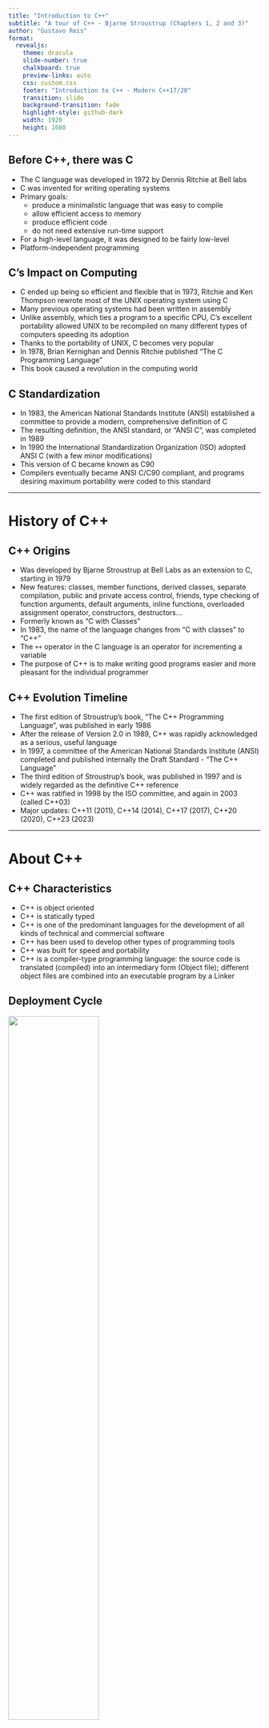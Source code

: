 ```yaml
---
title: "Introduction to C++"
subtitle: "A tour of C++ - Bjarne Stroustrup (Chapters 1, 2 and 3)"
author: "Gustavo Reis"
format:
  revealjs:
    theme: dracula
    slide-number: true
    chalkboard: true
    preview-links: auto
    css: custom.css
    footer: "Introduction to C++ - Modern C++17/20"
    transition: slide
    background-transition: fade
    highlight-style: github-dark
    width: 1920
    height: 1080
---
```


## Before C++, there was C

::: {.incremental}
- The C language was developed in 1972 by Dennis Ritchie at Bell labs
- C was invented for writing operating systems
- Primary goals:
  - produce a minimalistic language that was easy to compile
  - allow efficient access to memory
  - produce efficient code
  - do not need extensive run-time support
- For a high-level language, it was designed to be fairly low-level
- Platform-independent programming
:::

## C's Impact on Computing

::: {.incremental}
- C ended up being so efficient and flexible that in 1973, Ritchie and Ken Thompson rewrote most of the UNIX operating system using C
- Many previous operating systems had been written in assembly
- Unlike assembly, which ties a program to a specific CPU, C's excellent portability allowed UNIX to be recompiled on many different types of computers speeding its adoption
- Thanks to the portability of UNIX, C becomes very popular
- In 1978, Brian Kernighan and Dennis Ritchie published "The C Programming Language"
- This book caused a revolution in the computing world
:::

## C Standardization

::: {.incremental}
- In 1983, the American National Standards Institute (ANSI) established a committee to provide a modern, comprehensive definition of C
- The resulting definition, the ANSI standard, or "ANSI C", was completed in 1989
- In 1990 the International Standardization Organization (ISO) adopted ANSI C (with a few minor modifications)
- This version of C became known as C90
- Compilers eventually became ANSI C/C90 compliant, and programs desiring maximum portability were coded to this standard
:::

---

# History of C++

## C++ Origins

::: {.incremental}
- Was developed by Bjarne Stroustrup at Bell Labs as an extension to C, starting in 1979
- New features: classes, member functions, derived classes, separate compilation, public and private access control, friends, type checking of function arguments, default arguments, inline functions, overloaded assignment operator, constructors, destructors...
- Formerly known as "C with Classes"
- In 1983, the name of the language changes from "C with classes" to "C++"
- The `++` operator in the C language is an operator for incrementing a variable
- The purpose of C++ is to make writing good programs easier and more pleasant for the individual programmer
:::

## C++ Evolution Timeline

::: {.incremental}
- The first edition of Stroustrup's book, "The C++ Programming Language", was published in early 1986
- After the release of Version 2.0 in 1989, C++ was rapidly acknowledged as a serious, useful language
- In 1997, a committee of the American National Standards Institute (ANSI) completed and published internally the Draft Standard - "The C++ Language"
- The third edition of Stroustrup's book, was published in 1997 and is widely regarded as the definitive C++ reference
- C++ was ratified in 1998 by the ISO committee, and again in 2003 (called C++03)
- Major updates: C++11 (2011), C++14 (2014), C++17 (2017), C++20 (2020), C++23 (2023)
:::

---

# About C++

## C++ Characteristics

::: {.incremental}
- C++ is object oriented
- C++ is statically typed
- C++ is one of the predominant languages for the development of all kinds of technical and commercial software
- C++ has been used to develop other types of programming tools
- C++ was built for speed and portability
- C++ is a compiler-type programming language: the source code is translated (compiled) into an intermediary form (Object file); different object files are combined into an executable program by a Linker
:::

## Deployment Cycle

![](images/cpp/CPPcycle.png){width="60%"}

Image from: [http://www.w3processing.com](http://www.w3processing.com/index.php?subMenuLoad=cpp/intro/Cycle.php)

## C++ Compiling Process

::: {.incremental}
- A C++ program typically consists of many source code files (usually simply called source files)
- There are two kinds of source code files:
  - **header files**, which contain constants, declarations and redefined types and have `.hpp` extension (preferred) or `.h`
  - **source files**, which contain the implementation code for any declaration done in the header files, and have `.cpp` extension
- Each source file is processed by the preprocessor, generating a text file
- The text file is processed by the compiler (it is compiled) generating an object code (assembler) file
- All the object files are combined by a linker, yielding an executable file
:::

## C++ Compiling Cycle

![](images/cpp/compilingCycle.png){width="20%"}

## C++ Programs Portability

::: {.incremental}
- An executable program is created for a specific hardware/system combination: it is not portable, say, from a Mac to a Windows PC
- When we talk about portability of C++ programs, we usually mean portability of source code: the source code can be successfully compiled and run on a variety of systems
- The ISO C++ standard defines two kinds of entities:
  - **Core language features**, such as built-in types (e.g., `char` and `int`) and loops (e.g., `for`-statements and `while`-statements)
  - **Standard-library components**, such as containers (e.g., `vector` and `map`) and I/O operations (e.g., `<<` and `getline()`)
:::

---

# Hello World

## The Minimal C++ Program

::: {.incremental}
- The minimal C++ program is:
:::

```cpp
int main() { } // the minimal C++ program
```

::: {.incremental}
- This defines a function called `main`, which takes no arguments and does nothing
- Curly braces, `{ }`, express grouping in C++
- Double slash, `//`, begins a comment that extends to the end of the line
- The `int` value returned by `main`, if any, is the program's return value to "the system"
- If no value is returned, the system will receive a value indicating successful completion
- A nonzero value from `main()` indicates failure
:::

## Hello World Program

::: {.incremental}
- Typically, a program produces some output
- Here is a program that writes `Hello, World!`:
:::

```cpp
#include <iostream>

int main() {
    std::cout << "Hello, World!\n";
    return 0;
}
```

::: {.incremental}
- The line `#include <iostream>` instructs the compiler to include the declarations of the standard stream I/O facilities
- Without these declarations, the expression `std::cout << "Hello, World!\n"` would make no sense
- The operator `<<` ("put to") writes its second argument onto its first
- In this case, the string literal `"Hello, World!\n"` is written onto the standard output stream `std::cout`
:::

## String Literals and Special Characters

::: {.incremental}
- A string literal is a sequence of characters surrounded by double quotes
- In a string literal, the backslash character `\` followed by another character denotes a single "special character"
- In this case, `\n` is the newline character, so that the characters written are Hello, World! followed by a newline
:::

This is equivalent to:

```cpp
#include <iostream>

int main() {
    std::cout << "Hello, World!" << std::endl;
    return 0;
}
```

## Using Namespace std

The `std::` specifies that the name `cout` is to be found in the standard-library namespace.

This is similar to:

```cpp
#include <iostream>
using namespace std;

int main() {
    cout << "Hello, World!" << endl;
    return 0;
}
```

## Functions Example

Essentially, all executable code is placed in functions and called directly or indirectly from `main()`:

```cpp
#include <iostream>
#include <cmath>

double square(double x) {
    return x * x;
}

void print_square(double x) {
    std::cout << "The square of " << x << " is " << square(x) << "\n";
}

int main() {
    print_square(1.234);  // prints: The square of 1.234 is 1.52276
    return 0;
}
```

A "return type" `void` indicates that a function does not return a value.

---

# Types, Variables and Arithmetic

## Basic Concepts

::: {.incremental}
- Every name and every expression has a type that determines the operations that may be performed on it
- For example, the declaration `int inch;` specifies that `inch` is of type `int`; that is, `inch` is an integer variable
- A declaration is a statement that introduces a name into the program
- It specifies a type for the named entity:
  - A **type** defines a set of possible values and a set of operations (for an object)
  - An **object** is some memory that holds a value of some type
  - A **value** is a set of bits interpreted according to a type
  - A **variable** is a named object
:::

## Fundamental Types

C++ offers a variety of fundamental types:

```cpp
bool        // Boolean, possible values are true or false
char        // character, for example, 'a', 'z' and '9'
int         // integer, for example, -273, 42 and 1066
double      // double-precision floating-point number
float       // single-precision floating-point number
unsigned    // non-negative integer, for example, 0, 1, and 999
```

Each fundamental type corresponds directly to hardware facilities and has a fixed size that determines the range of values that can be stored in it.

## Type Sizes Visualization

```
bool:    [     ]
char:    [     ]
int:     [     ][     ][     ][     ]
double:  [     ][     ][     ][     ][     ][     ][     ][     ]
```

::: {.incremental}
- A `char` variable is of the natural size to hold a character on a given machine (typically an 8-bit byte)
- Sizes of other types are quoted in multiples of the size of a `char`
- The size of a type is implementation-defined and can be obtained by the `sizeof` operator
- For example, `sizeof(char)` equals `1` and `sizeof(int)` is often `4`
:::

## Type Sizes Table

| Name | Description | Size | Range |
|------|-------------|------|-------|
| `bool` | Boolean value | 1 byte | true or false |
| `char` | Character or small integer | 1 byte | signed: -128 to 127<br>unsigned: 0 to 255 |
| `short int` | Short integer | 2 bytes | signed: -32768 to 32767<br>unsigned: 0 to 65535 |
| `int` | Integer | 4 bytes | signed: -2147483648 to 2147483647<br>unsigned: 0 to 4294967295 |
| `long int` | Long integer | 4 bytes | signed: -2147483648 to 2147483647<br>unsigned: 0 to 4294967295 |
| `float` | Floating point number | 4 bytes | 3.4e +/- 38 (7 digits) |
| `double` | Double precision floating point number | 8 bytes | 1.7e +/- 308 (15 digits) |

## Modern C++ Size Checking

```cpp
#include <iostream>
#include <limits>

int main() {
    std::cout << "Type sizes on this system:\n";
    std::cout << "bool:      " << sizeof(bool) << " bytes\n";
    std::cout << "char:      " << sizeof(char) << " bytes\n";
    std::cout << "short:     " << sizeof(short) << " bytes\n";
    std::cout << "int:       " << sizeof(int) << " bytes\n";
    std::cout << "long:      " << sizeof(long) << " bytes\n";
    std::cout << "long long: " << sizeof(long long) << " bytes\n";
    std::cout << "float:     " << sizeof(float) << " bytes\n";
    std::cout << "double:    " << sizeof(double) << " bytes\n";
    
    // Modern C++ way to check ranges
    std::cout << "\nInt range: " << std::numeric_limits<int>::min() 
              << " to " << std::numeric_limits<int>::max() << "\n";
    
    return 0;
}
```

## Arithmetic Operators

The arithmetic operators can be used for appropriate combinations of these types:

```cpp
x + y     // plus
+x        // unary plus
x - y     // minus
-x        // unary minus
x * y     // multiply
x / y     // divide
x % y     // remainder (modulus) for integers
```

## Comparison Operators

```cpp
x == y    // equal
x != y    // not equal
x < y     // less than
x > y     // greater than
x <= y    // less than or equal
x >= y    // greater than or equal
```

## Logical Operators

```cpp
x & y     // bitwise and
x | y     // bitwise or
x ^ y     // bitwise exclusive or
~x        // bitwise complement
x && y    // logical and
x || y    // logical or
```

## Type Conversions

In assignments and arithmetic operations, C++ performs meaningful conversions between the basic types:

```cpp
void some_function() {
    double d = 2.2;   // initialize floating point number
    int i = 7;        // initialize integer
    d = d + i;        // assign sum to d
    i = d * i;        // assign product to i (truncating the double d*i to an int)
}
```

## Modern C++ Initialization

C++ offers various initialization syntaxes, with uniform initialization being preferred:

```cpp
// Traditional initialization
double d1 = 2.3;

// Uniform initialization (preferred in modern C++)
double d2{2.3};
int i1{42};
std::string s1{"Hello"};

// Complex types
std::vector<int> numbers{1, 2, 3, 4, 5};
std::pair<int, std::string> data{42, "answer"};

// The = is optional with {}
std::complex<double> z3 = {1, 2}; 
std::complex<double> z4{1, 2};    // equivalent
```

## Safe Initialization

The uniform initialization syntax prevents narrowing conversions:

```cpp
int i1 = 7.2;   // i1 becomes 7 (data loss, but allowed)
int i2{7.2};    // error: narrowing conversion not allowed
int i3 = {7.2}; // error: narrowing conversion not allowed

// This helps catch potential bugs at compile time
double pi = 3.14159;
int radius{pi};  // Compilation error - prevents accidental data loss
```

## Auto Type Deduction

When defining a variable, you don't need to state its type explicitly when it can be deduced:

```cpp
auto b = true;           // bool
auto ch = 'x';           // char
auto i = 123;            // int
auto d = 1.2;            // double
auto s = "hello"s;       // std::string (C++14 string literal)
auto vec = std::vector<int>{1, 2, 3, 4, 5};  // std::vector<int>

// With functions
auto result = std::sqrt(25.0);  // double
```

## When to Use Auto

::: {.incremental}
- Use `auto` where you don't have a specific reason to mention the type explicitly
- Avoid `auto` when:
  - The definition is in a large scope where you want the type clearly visible
  - You want to be explicit about a variable's range or precision (e.g., `double` rather than `float`)
- Using `auto` avoids redundancy and long type names
- Especially important in generic programming and with complex template types
:::

```cpp
// Compare these:
std::vector<std::string>::const_iterator it = vec.cbegin();
auto it = vec.cbegin();  // Much cleaner!
```

## Assignment Operators

C++ offers specific operators for modifying variables:

```cpp
x += y;   // x = x + y
++x;      // increment: x = x + 1
x -= y;   // x = x - y
--x;      // decrement: x = x - 1
x *= y;   // scaling: x = x * y
x /= y;   // scaling: x = x / y
x %= y;   // x = x % y

// Pre vs post increment (modern C++ prefers pre-increment)
++i;      // pre-increment (preferred)
i++;      // post-increment
```

---

# Scope and Lifetime

## Scope Overview

::: {.incremental}
- The scope of a name is the area of the code where that name can be used
- The scope of any name is basically the block in which it is defined
- A declaration introduces its name into a scope:
  - Local scope
  - Class scope  
  - Namespace scope
:::

## Local Scope

::: {.incremental}
- A name declared in a function or lambda is called a **local name**
- Its scope extends from its point of declaration to the end of the block in which its declaration occurs
- A block is delimited by a `{}` pair
- Function argument names are considered local names
:::

```cpp
void example_function(int parameter) {  // parameter is local
    int local_var = 42;                 // local_var is local
    
    if (local_var > 0) {
        int block_var = 10;             // block_var scope limited to if-block
        std::cout << block_var << "\n"; 
    }
    // block_var is not accessible here
}
```

## Class Scope

::: {.incremental}
- A name is called a **member name** (or **class member name**) if it is defined in a class
- Its scope extends from the opening `{` of its enclosing declaration to the end of that declaration
:::

```cpp
class Example {
public:
    void member_function() {
        member_variable = 42;  // Can access member_variable
    }
    
private:
    int member_variable;       // Class scope
    static const int class_constant = 100;  // Class scope
};
```

## Namespace Scope

::: {.incremental}
- A name is called a **namespace member name** if it is defined in a namespace
- Its scope extends from the point of declaration to the end of its namespace
- A name not declared inside any other construct is called a **global name** and is said to be in the **global namespace**
:::

```cpp
std::vector<int> global_vec;  // global (in global namespace)

namespace MyNamespace {
    int namespace_var = 42;   // namespace scope
}

struct Record {
    std::string name;         // member scope
};

void function(int arg) {      // function is global, arg is local
    std::string motto{"Who dares wins"};  // motto is local
    auto p = std::make_unique<Record>();  // p is local, object on heap
}
```

## Object Lifetime

::: {.incremental}
- An object must be constructed (initialized) before it is used and will be destroyed at the end of its scope
- For a namespace object, the point of destruction is the end of the program
- For a member, the point of destruction is determined by the point of destruction of the object of which it is a member
- Modern C++ prefers smart pointers over raw `new`/`delete`
:::

```cpp
void example() {
    int stack_var = 42;                              // destroyed at end of scope
    auto ptr = std::make_unique<int>(42);            // automatically cleaned up
    std::vector<int> vec{1, 2, 3};                  // automatically cleaned up
}  // All objects destroyed here automatically
```

## Static Local Variables

The `static` local variables persist between function calls:

```cpp
#include <iostream>

void test_function() {
    static int run_count = 0;  // initialized only once
    std::cout << "Ran this function " << ++run_count << " times\n";
}  // run_count persists but is not accessible outside

int main() {
    test_function();  // Output: Ran this function 1 times
    test_function();  // Output: Ran this function 2 times
    test_function();  // Output: Ran this function 3 times
    return 0;
}
```

---

# Constants

## Const vs Constexpr

C++ supports two notions of immutability:

::: {.columns}
::: {.column width="50%"}
### const
::: {.incremental}
- Means "I promise not to change this value"
- Used primarily to specify interfaces
- Allows passing data to functions without fear of modification
- The compiler enforces the promise made by `const`
:::
:::

::: {.column width="50%"}
### constexpr
::: {.incremental}
- Means "to be evaluated at compile time"
- Used to specify constants
- Allows placement of data in readonly memory
- Better performance through compile-time computation
:::
:::
:::

## Const and Constexpr Examples

```cpp
const int dmv = 17;                       // dmv is a named constant
int var = 17;                             // var is not a constant

constexpr double max1 = 1.4 * square(dmv); // OK if square(17) is constant expression
constexpr double max2 = 1.4 * square(var); // error: var is not constant expression
const double max3 = 1.4 * square(var);     // OK, may be evaluated at run time

double sum(const std::vector<double>&);    // sum will not modify its argument

std::vector<double> v{1.2, 3.4, 4.5};     // v is not a constant
const double s1 = sum(v);                  // OK: evaluated at run time
constexpr double s2 = sum(v);              // error: sum(v) not constant expression
```

## Constexpr Functions

For a function to be usable in a **constant expression**, it must be defined `constexpr`:

```cpp
constexpr double square(double x) { 
    return x * x; 
}

constexpr double cube(double x) {
    return x * x * x;
}

// Modern C++ allows more complex constexpr functions
constexpr int factorial(int n) {
    return (n <= 1) ? 1 : n * factorial(n - 1);
}

// Usage
constexpr double area = square(5.0);          // computed at compile time
constexpr int fact5 = factorial(5);           // computed at compile time

int runtime_value = 10;
double runtime_area = square(runtime_value);  // computed at runtime
```

## Modern C++ Constants

```cpp
#include <iostream>
#include <string_view>

// Modern way to define constants
inline constexpr int MAX_SIZE = 100;
inline constexpr double PI = 3.14159265359;
inline constexpr std::string_view APP_NAME = "MyApplication";

// Constexpr with user-defined types (C++11+)
struct Point {
    constexpr Point(double x, double y) : x_(x), y_(y) {}
    constexpr double distance_from_origin() const {
        return std::sqrt(x_ * x_ + y_ * y_);
    }
private:
    double x_, y_;
};

constexpr Point origin{0.0, 0.0};
constexpr Point p{3.0, 4.0};
constexpr double dist = p.distance_from_origin();  // Computed at compile time
```

---

# Arrays, Pointers and References

## Arrays

An array of elements can be declared like this:

```cpp
char v[6];  // array of 6 characters
```

::: {.incremental}
- In declarations, `[]` means "array of"
- All arrays have 0 as their lower bound, so `v` has six elements: `v[0]` to `v[5]`
- The size of an array must be a **constant expression**
:::

```cpp
int v[5]{1, 2, 3, 4, 5};

// Traditional for loop
for (int i = 0; i < 5; ++i) {
    std::cout << v[i] << "\n";
}
```

## Range-Based For Loop

C++ offers a simpler for-statement, called range-for-statement:

```cpp
int v[5]{1, 2, 3, 4, 5};

// Range-based for loop (C++11)
for (auto x : v) {
    std::cout << x << "\n";
}

// With references to modify elements
for (auto& x : v) {
    x *= 2;  // double each element
}

// With const references (no copying)
for (const auto& x : v) {
    std::cout << x << " ";
}
```

## Modern C++ Arrays

```cpp
#include <array>
#include <vector>
#include <iostream>

int main() {
    // C-style array (avoid in modern C++)
    int c_array[5]{1, 2, 3, 4, 5};
    
    // std::array (preferred for fixed-size arrays)
    std::array<int, 5> modern_array{1, 2, 3, 4, 5};
    
    // std::vector (preferred for dynamic arrays)
    std::vector<int> dynamic_array{1, 2, 3, 4, 5};
    
    // Range-based loops work with all
    for (const auto& element : modern_array) {
        std::cout << element << " ";
    }
    
    // Modern arrays have size() method
    std::cout << "Array size: " << modern_array.size() << "\n";
    
    return 0;
}
```

---

# Pointers

## Pointer Fundamentals

::: {.incremental}
- "**A pointer is a variable that contains the address of a variable**" [Kernighan and Ritchie, 1988]
- The pointer is a mechanism for direct memory manipulation
- A pointer variable holds the address of an object
- When we say that a pointer is "**pointing to a certain object**", this means that the pointer variable is storing the memory address where the pointed object is
:::

## Pointer Declaration and Usage

A pointer can be declared like this:

```cpp
int* p;  // p is a pointer to int
```

A pointer variable holds the address of an object of the appropriate type:

```cpp
int v[5]{1, 2, 3, 4, 5};
int* p = &v[4];  // p points to v's fifth element
int x = *p;      // *p is the object that p points to (value 5)
```

![](images/cpp/pointer.png){width="30%"}

## Pointer Example with Memory Addresses

```cpp
#include <iostream>

int main() {
    int a = 27;  // a = 27

    int* p = &a;  // p stores the address of a

    std::cout << "Pointer p stores address: " << p << "\n";
    std::cout << "Variable a is at address: " << &a << "\n";
    std::cout << "Content pointed by p: " << *p << "\n";
    std::cout << "Pointer p is stored at: " << &p << "\n";
    
    return 0;
}
```

![](images/cpp/memoryAddresses.png)

## Function Parameters: Pass by Value vs Pointer

::: {.panel-tabset}
### Pass by Value (doesn't work)
```cpp
void swap(int a, int b) {
    int aux = a;
    a = b;
    b = aux;
}

int main() {
    int a = 3, b = 2;
    std::cout << "Before swap: a = " << a << " b = " << b << "\n";
    swap(a, b);
    std::cout << "After swap: a = " << a << " b = " << b << "\n";
    return 0;
}
// Output: Before swap: a = 3 b = 2
//         After swap: a = 3 b = 2
```

### Pass by Pointer (works)
```cpp
void swap(int* a, int* b) {
    int aux = *a;
    *a = *b;
    *b = aux;
}

int main() {
    int a = 3, b = 2;
    std::cout << "Before swap: a = " << a << " b = " << b << "\n";
    swap(&a, &b);
    std::cout << "After swap: a = " << a << " b = " << b << "\n";
    return 0;
}
// Output: Before swap: a = 3 b = 2
//         After swap: a = 2 b = 3
```
:::

## Null Pointer: nullptr

::: {.incremental}
- We try to ensure that a pointer always points to an object, so that dereferencing it is valid
- When we don't have an object to point to or need to represent "no object available", we give the pointer the value `nullptr`
- There is only one `nullptr` shared by all pointer types
:::

```cpp
double* pd = nullptr;
int* pi = nullptr;
std::string* ps = nullptr;

int x = nullptr;  // error: nullptr is a pointer, not an integer

// Always check before dereferencing
if (pd != nullptr) {
    *pd = 3.14;  // Safe to dereference
}
```

## Safe Pointer Usage

```cpp
#include <iostream>
#include <cstring>

int count_char(const char* p, char target) {
    // Always check for nullptr
    if (p == nullptr) {
        return 0;
    }
    
    int count = 0;
    for (; *p != '\0'; ++p) {  // C-style string iteration
        if (*p == target) {
            ++count;
        }
    }
    return count;
}

int main() {
    const char* text = "Hello, World!";
    std::cout << "Number of 'l' characters: " << count_char(text, 'l') << "\n";
    
    // Safe with nullptr
    std::cout << "Number in nullptr: " << count_char(nullptr, 'l') << "\n";
    
    return 0;
}
```

---

# References

## Reference Fundamentals

::: {.incremental}
- In a declaration, the unary suffix `&` means "reference to"
- A reference is similar to a pointer, except you don't need to use a prefix `*` to access the value
- A reference cannot be made to refer to a different object after its initialization
- References must be initialized when declared
:::

```cpp
int x = 42;
int& ref = x;    // ref is a reference to x
// int& bad_ref; // Error: references must be initialized

ref = 100;       // Changes x to 100
std::cout << x;  // Prints: 100
```

## References with Functions

References are particularly useful for function parameters:

```cpp
#include <vector>
#include <iostream>

// Pass by reference - can modify the original
void sort_vector(std::vector<double>& v) {
    std::sort(v.begin(), v.end());
}

// Pass by const reference - cannot modify, avoids copying
double sum(const std::vector<double>& v) {
    double total = 0.0;
    for (const auto& element : v) {
        total += element;
    }
    return total;
}

int main() {
    std::vector<double> numbers{3.14, 2.71, 1.41, 1.73};
    
    std::cout << "Sum: " << sum(numbers) << "\n";  // No copy made
    sort_vector(numbers);  // Original vector is sorted
    
    return 0;
}
```

## Range-Based For with References

If we didn't want to copy values, but rather just have the loop variable refer to elements:

```cpp
std::array<int, 5> v{0, 1, 2, 3, 4};

// Copy each element (not efficient for large objects)
for (auto x : v) {
    std::cout << x << " ";
}

// Reference each element (no copying)
for (auto& x : v) {
    ++x;  // Modify the original elements
}

// Const reference (read-only, no copying)
for (const auto& x : v) {
    std::cout << x << " ";
}
```

Output after modification:
```
1 2 3 4 5
```

## Swap Function Comparison

::: {.panel-tabset}
### Pass by Value (doesn't work)
```cpp
void swap(int a, int b) {
    int aux = a;
    a = b;
    b = aux;
}

int main() {
    int a = 3, b = 2;
    std::cout << "Before: a = " << a << " b = " << b << "\n";
    swap(a, b);
    std::cout << "After: a = " << a << " b = " << b << "\n";
}
// Output: Before: a = 3 b = 2
//         After: a = 3 b = 2
```

### Pass by Pointer (works but verbose)
```cpp
void swap(int* a, int* b) {
    int aux = *a;
    *a = *b;
    *b = aux;
}

int main() {
    int a = 3, b = 2;
    std::cout << "Before: a = " << a << " b = " << b << "\n";
    swap(&a, &b);
    std::cout << "After: a = " << a << " b = " << b << "\n";
}
// Output: Before: a = 3 b = 2
//         After: a = 2 b = 3
```

### Pass by Reference (clean and works)
```cpp
void swap(int& a, int& b) {
    int aux = a;
    a = b;
    b = aux;
}

int main() {
    int a = 3, b = 2;
    std::cout << "Before: a = " << a << " b = " << b << "\n";
    swap(a, b);  // Clean syntax, no & needed
    std::cout << "After: a = " << a << " b = " << b << "\n";
}
// Output: Before: a = 3 b = 2
//         After: a = 2 b = 3
```
:::

---

# User-Defined Types

## Introduction to User-Defined Types

::: {.incremental}
- The types that can be built from fundamental types, `const` modifier, and declarator operators are **built-in types**
- C++'s set of built-in types and operations is rich, but deliberately low-level
- They don't provide high-level facilities for advanced applications
- C++ augments built-in types with sophisticated abstraction mechanisms
- Types built using these mechanisms are called **user-defined types**
- They are referred to as **classes** and **enumerations**
:::

---

# Structures

## Basic Structure Definition

The first step to build a new type is often to organize elements into a data structure:

```cpp
struct Player {
    std::string name;
    int hp;
    double experience;
};
```

This defines what makes a Player object - it has a `std::string` for the name, an `int` for hit points, and a `double` for experience.

## Using Structures

```cpp
#include <iostream>
#include <string>

struct Player {
    std::string name;
    int hp;
    double experience = 0.0;  // Default member initialization (C++11)
};

int main() {
    // Different ways to create and initialize
    Player me;                              // Default construction
    me.name = "Peter";
    me.hp = 100;

    Player hero{"Alice", 150, 25.5};       // Aggregate initialization
    Player mage{.name = "Gandalf", .hp = 80, .experience = 100.0};  // Designated initializers (C++20)
    
    std::cout << "Player: " << hero.name << ", HP: " << hero.hp << "\n";
    
    return 0;
}
```

## Structure Member Access

We use `.` (dot) to access struct members through a name and `->` through a pointer:

```cpp
void process_player(Player p, Player& rp, Player* pp) {
    // Access through value (copy)
    int hp1 = p.hp;
    
    // Access through reference 
    int hp2 = rp.hp;
    rp.hp = 200;  // Modifies original
    
    // Access through pointer
    int hp3 = pp->hp;
    pp->name = "New Name";  // Modifies original
    
    // Equivalent to: (*pp).hp = 150;
}
```

## Modern Structure with Methods

```cpp
#include <iostream>
#include <string>

struct Player {
    std::string name;
    int hp = 100;
    int max_hp = 100;
    
    // Member functions
    void heal(int amount) {
        hp = std::min(hp + amount, max_hp);
    }
    
    bool is_alive() const {
        return hp > 0;
    }
    
    void take_damage(int damage) {
        hp = std::max(0, hp - damage);
    }
    
    double health_percentage() const {
        return static_cast<double>(hp) / max_hp * 100.0;
    }
};

int main() {
    Player hero{"Aragorn", 120, 120};
    
    std::cout << "Health: " << hero.health_percentage() << "%\n";
    hero.take_damage(30);
    std::cout << "After damage: " << hero.health_percentage() << "%\n";
    hero.heal(10);
    std::cout << "After healing: " << hero.health_percentage() << "%\n";
    
    return 0;
}
```

---

# Classes

## Class Definition

A **class** is a set of **members**:

::: {.incremental}
- data members
- function members  
- type members
- Interface is defined by `public` members
- `private` members are accessible only through that interface
:::

## Vector Class Example

```cpp
#include <memory>
#include <stdexcept>

class Vector {
public:
    explicit Vector(int s) : elem{std::make_unique<double[]>(s)}, sz{s} {}
    
    double& operator[](int i) {
        if (i < 0 || i >= sz) {
            throw std::out_of_range("Vector index out of range");
        }
        return elem[i];
    }
    
    const double& operator[](int i) const {
        if (i < 0 || i >= sz) {
            throw std::out_of_range("Vector index out of range");
        }
        return elem[i];
    }
    
    int size() const { return sz; }

private:
    std::unique_ptr<double[]> elem;  // Smart pointer for automatic cleanup
    int sz;                          // Number of elements
};
```

## Vector Usage

```cpp
#include <iostream>

int main() {
    Vector v(6);  // Create vector with 6 elements
    
    // Initialize elements
    for (int i = 0; i < v.size(); ++i) {
        v[i] = i * 1.1;
    }
    
    // Print elements
    for (int i = 0; i < v.size(); ++i) {
        std::cout << "v[" << i << "] = " << v[i] << "\n";
    }
    
    return 0;
}  // Vector automatically cleaned up (RAII)
```

![](images/cpp/Vector6.png){width="80%"}

## Modern Vector with RAII

```cpp
#include <memory>
#include <initializer_list>
#include <algorithm>

class Vector {
public:
    // Constructor
    explicit Vector(int s) : elem{std::make_unique<double[]>(s)}, sz{s} {
        std::fill(elem.get(), elem.get() + sz, 0.0);
    }
    
    // Initializer list constructor (C++11)
    Vector(std::initializer_list<double> init) 
        : elem{std::make_unique<double[]>(init.size())}, sz{init.size()} {
        std::copy(init.begin(), init.end(), elem.get());
    }
    
    // Move constructor (C++11)
    Vector(Vector&& other) noexcept 
        : elem{std::move(other.elem)}, sz{other.sz} {
        other.sz = 0;
    }
    
    // Move assignment (C++11)
    Vector& operator=(Vector&& other) noexcept {
        if (this != &other) {
            elem = std::move(other.elem);
            sz = other.sz;
            other.sz = 0;
        }
        return *this;
    }
    
    double& operator[](int i) { return elem[i]; }
    const double& operator[](int i) const { return elem[i]; }
    int size() const { return sz; }
    
    // Range-based for loop support
    double* begin() { return elem.get(); }
    double* end() { return elem.get() + sz; }
    const double* begin() const { return elem.get(); }
    const double* end() const { return elem.get() + sz; }

private:
    std::unique_ptr<double[]> elem;
    int sz;
};

// Usage
Vector v1{1.1, 2.2, 3.3, 4.4};  // Initializer list
for (auto& x : v1) {             // Range-based for loop
    x *= 2;
}
```

## Struct vs Class

::: {.incremental}
- There is no fundamental difference between a `struct` and a `class`
- A `struct` is simply a `class` with members `public` by default
- A `class` has members `private` by default
- You can define constructors and member functions for both
- Convention: use `struct` for simple data holders, `class` for more complex types
:::

```cpp
struct PublicByDefault {
    int x;  // public
private:
    int y;  // explicitly private
};

class PrivateByDefault {
    int x;  // private
public:
    int y;  // explicitly public
};
```

---

# Enumerations

## Basic Enumerations

C++ supports enumerations for representing small sets of named values:

```cpp
enum class Color { red, blue, green };
enum class Traffic_light { green, yellow, red };

Color col = Color::red;
Traffic_light light = Traffic_light::red;
```

::: {.incremental}
- Enumerators (e.g., `red`) are in the scope of their `enum class`
- This allows reuse of names in different `enum classes`
- `Color::red` is different from `Traffic_light::red`
:::

## Type Safety with Enum Classes

::: {.incremental}
- Enumerations represent small sets of integer values
- Make code more readable and less error-prone
- The `class` keyword makes them strongly typed and scoped
- Prevents accidental misuse of constants
:::

```cpp
Color x = red;                  // error: which red?
Color y = Traffic_light::red;   // error: wrong type
Color z = Color::red;           // OK

int i = Color::red;             // error: no implicit conversion
Color c = 2;                    // error: no implicit conversion
```

## Modern Enum Classes

```cpp
#include <iostream>
#include <string>

enum class Status { 
    pending = 1, 
    processing = 2, 
    completed = 3, 
    failed = 4 
};

enum class Priority : char {  // Specify underlying type
    low = 'L', 
    medium = 'M', 
    high = 'H', 
    critical = 'C'
};

std::string status_to_string(Status s) {
    switch (s) {
        case Status::pending:    return "Pending";
        case Status::processing: return "Processing"; 
        case Status::completed:  return "Completed";
        case Status::failed:     return "Failed";
        default:                 return "Unknown";
    }
}

int main() {
    Status current = Status::processing;
    std::cout << "Current status: " << status_to_string(current) << "\n";
    
    // Can get underlying value with static_cast
    std::cout << "Status code: " << static_cast<int>(current) << "\n";
    
    return 0;
}
```

## Enum Operators

By default, enum classes have limited operations, but we can define operators:

```cpp
enum class Direction { north, east, south, west };

// Overload ++ operator for cycling through directions
Direction& operator++(Direction& d) {
    switch (d) {
        case Direction::north: return d = Direction::east;
        case Direction::east:  return d = Direction::south;
        case Direction::south: return d = Direction::west;
        case Direction::west:  return d = Direction::north;
    }
    return d;  // Should never reach here
}

// Usage
Direction current = Direction::north;
++current;  // current is now Direction::east
```

## Scoped vs Unscoped Enums

::: {.panel-tabset}
### Scoped Enums (Preferred)
```cpp
enum class Color { red, green, blue };
enum class Size { small, medium, large };

Color c = Color::red;        // Must qualify
Size s = Size::large;        // Must qualify

if (c == Color::red) { }     // Type-safe comparison
// if (c == s) { }           // Compilation error - different types
```

### Unscoped Enums (Legacy)
```cpp
enum OldColor { RED, GREEN, BLUE };
enum OldSize { SMALL, MEDIUM, LARGE };

OldColor c = RED;            // No qualification needed
int value = RED;             // Implicit conversion to int

// Name collisions possible:
// enum AnotherEnum { RED };  // Error: RED already defined
```
:::

---

# Unions

## Union Fundamentals

::: {.incremental}
- A `union` is a `struct` where all members are allocated at the same memory address
- The `union` occupies only the space necessary to store its largest member
- Only holds a value for one member at a time
- Useful for memory-efficient storage of alternatives
:::

## Tagged Union Example

Consider this traditional approach with wasted space:

```cpp
enum Type { str, num };

struct Entry {
    std::string name;
    Type t;
    std::string s;  // use s if t == str
    int i;          // use i if t == num  (wastes space when not used)
};
```

## Better Union Approach

```cpp
#include <iostream>
#include <string>

enum class ValueType { string_type, int_type };

union ValueData {
    std::string str_val;
    int int_val;
    
    ValueData() {}  // Default constructor
    ~ValueData() {} // Destructor (manual cleanup needed)
};

struct Entry {
    std::string name;
    ValueType type;
    ValueData data;
    
    // Constructor for string
    Entry(std::string n, std::string s) : name{std::move(n)}, type{ValueType::string_type} {
        new(&data.str_val) std::string{std::move(s)};
    }
    
    // Constructor for int
    Entry(std::string n, int i) : name{std::move(n)}, type{ValueType::int_type} {
        data.int_val = i;
    }
    
    // Destructor
    ~Entry() {
        if (type == ValueType::string_type) {
            data.str_val.~basic_string();
        }
    }
};
```

## Modern Alternative: std::variant

```cpp
#include <variant>
#include <string>
#include <iostream>

struct ModernEntry {
    std::string name;
    std::variant<std::string, int> value;  // Type-safe union
    
    ModernEntry(std::string n, std::string s) 
        : name{std::move(n)}, value{std::move(s)} {}
        
    ModernEntry(std::string n, int i) 
        : name{std::move(n)}, value{i} {}
};

void print_entry(const ModernEntry& entry) {
    std::cout << "Name: " << entry.name << ", Value: ";
    
    std::visit([](const auto& val) {
        std::cout << val;
    }, entry.value);
    
    std::cout << "\n";
}

int main() {
    ModernEntry e1{"greeting", std::string{"Hello"}};
    ModernEntry e2{"count", 42};
    
    print_entry(e1);
    print_entry(e2);
    
    return 0;
}
```

---

# Modularity

## Separation of Interface and Implementation

::: {.incremental}
- A C++ program consists of **functions**, **user-defined types**, **class hierarchies**, and **templates**
- The programmer should clearly define interactions among these parts
- The first step is to distinguish between the **interface** and its **implementation**
- At the language level, C++ represents interfaces by **declarations**
- A declaration specifies all that's needed to use a function or type
:::

## Interface Example

```cpp
// Interface declarations
double sqrt(double);  // square root function

class Vector {
public:
    explicit Vector(int s);
    double& operator[](int i);
    const double& operator[](int i) const;
    int size() const;
    
private:
    std::unique_ptr<double[]> elem;  // implementation detail
    int sz;                          // implementation detail
};
```

## Implementation Example

The implementations are separate from the interface:

```cpp
// Implementation
#include <cmath>

double sqrt(double d) {
    // Implementation using algorithm from math textbook
    // ... complex mathematical algorithm ...
    return std::sqrt(d);  // or use library implementation
}

Vector::Vector(int s) : elem{std::make_unique<double[]>(s)}, sz{s} {
    if (s < 0) throw std::invalid_argument("Vector size must be non-negative");
}

double& Vector::operator[](int i) {
    if (i < 0 || i >= sz) throw std::out_of_range("Vector index out of bounds");
    return elem[i];
}

const double& Vector::operator[](int i) const {
    if (i < 0 || i >= sz) throw std::out_of_range("Vector index out of bounds");
    return elem[i];
}

int Vector::size() const {
    return sz;
}
```

---

# Separate Compilation

## Modular Programming

::: {.incremental}
- C++ supports **separate compilation** where user code sees only declarations
- Definitions are in separate source files and compiled separately
- Organizes programs into semi-independent code fragments
- Minimizes compilation times
- Enforces separation of logically distinct parts
- Libraries are often separately compiled code fragments
:::

## Header and Source Files

::: {.panel-tabset}
### Vector.hpp
```cpp
#ifndef VECTOR_HPP
#define VECTOR_HPP

#include <memory>

class Vector {
public:
    explicit Vector(int s);
    Vector(const Vector& other);            // Copy constructor
    Vector(Vector&& other) noexcept;        // Move constructor
    Vector& operator=(const Vector& other); // Copy assignment
    Vector& operator=(Vector&& other) noexcept; // Move assignment
    ~Vector() = default;                    // Destructor
    
    double& operator[](int i);
    const double& operator[](int i) const;
    int size() const;

private:
    std::unique_ptr<double[]> elem;
    int sz;
};

#endif // VECTOR_HPP
```

### Vector.cpp
```cpp
#include "Vector.hpp"
#include <stdexcept>
#include <algorithm>

Vector::Vector(int s) : elem{std::make_unique<double[]>(s)}, sz{s} {
    if (s < 0) {
        throw std::invalid_argument("Vector size must be non-negative");
    }
}

Vector::Vector(const Vector& other) 
    : elem{std::make_unique<double[]>(other.sz)}, sz{other.sz} {
    std::copy(other.elem.get(), other.elem.get() + sz, elem.get());
}

Vector::Vector(Vector&& other) noexcept 
    : elem{std::move(other.elem)}, sz{other.sz} {
    other.sz = 0;
}

Vector& Vector::operator=(const Vector& other) {
    if (this != &other) {
        auto new_elem = std::make_unique<double[]>(other.sz);
        std::copy(other.elem.get(), other.elem.get() + other.sz, new_elem.get());
        elem = std::move(new_elem);
        sz = other.sz;
    }
    return *this;
}

Vector& Vector::operator=(Vector&& other) noexcept {
    if (this != &other) {
        elem = std::move(other.elem);
        sz = other.sz;
        other.sz = 0;
    }
    return *this;
}

double& Vector::operator[](int i) {
    if (i < 0 || i >= sz) {
        throw std::out_of_range("Vector index out of bounds");
    }
    return elem[i];
}

const double& Vector::operator[](int i) const {
    if (i < 0 || i >= sz) {
        throw std::out_of_range("Vector index out of bounds");
    }
    return elem[i];
}

int Vector::size() const {
    return sz;
}
```

### user.cpp
```cpp
#include "Vector.hpp"
#include <cmath>
#include <iostream>

double sqrt_sum(const Vector& v) {
    double sum = 0.0;
    for (int i = 0; i < v.size(); ++i) {
        sum += std::sqrt(v[i]);
    }
    return sum;
}

int main() {
    Vector v(5);
    for (int i = 0; i < v.size(); ++i) {
        v[i] = i + 1;  // 1, 2, 3, 4, 5
    }
    
    std::cout << "Square root sum: " << sqrt_sum(v) << "\n";
    return 0;
}
```
:::

## Compilation Dependencies

![](images/cpp/separateCompilation.png){width="80%"}

The code in `user.cpp` and `Vector.cpp` shares the Vector interface information presented in `Vector.hpp`, but the two files are otherwise independent and can be separately compiled.

---

# Namespaces

## Namespace Purpose

::: {.incremental}
- C++ offers **namespaces** as a mechanism for expressing that declarations belong together
- Prevents name conflicts between different parts of programs
- The simplest way to access a name in another namespace is to qualify it with the namespace name
- The `main()` function is defined in the global namespace
:::

## Using Namespaces

```cpp
#include <iostream>
#include <vector>
#include <string>

// Global namespace
int global_var = 42;

namespace Graphics {
    struct Point {
        double x, y;
        Point(double x, double y) : x{x}, y{y} {}
    };
    
    void draw_point(const Point& p) {
        std::cout << "Drawing point at (" << p.x << ", " << p.y << ")\n";
    }
}

namespace Math {
    constexpr double PI = 3.14159265359;
    
    double area_of_circle(double radius) {
        return PI * radius * radius;
    }
}

int main() {
    Graphics::Point p{3.0, 4.0};
    Graphics::draw_point(p);
    
    double area = Math::area_of_circle(2.5);
    std::cout << "Circle area: " << area << "\n";
    
    return 0;
}
```

## Using Declarations and Directives

```cpp
#include <iostream>
#include <string>

namespace MyLibrary {
    void function1() { std::cout << "Function 1\n"; }
    void function2() { std::cout << "Function 2\n"; }
    class MyClass {};
}

int main() {
    // Method 1: Fully qualified names
    MyLibrary::function1();
    
    // Method 2: Using declaration (specific name)
    using MyLibrary::function2;
    function2();  // No qualification needed
    
    // Method 3: Using directive (entire namespace)
    using namespace MyLibrary;
    MyClass obj;  // No qualification needed
    
    // Standard library
    using std::cout;  // Preferred over "using namespace std;"
    cout << "Hello World\n";
    
    return 0;
}
```

## Namespace Best Practices

::: {.incremental}
- **Avoid** `using namespace std;` in header files
- **Prefer** specific using declarations: `using std::cout;`
- Use namespaces to organize larger program components
- Create your own namespaces for libraries and major components
- Namespaces simplify composition of programs from separately developed parts
:::

```cpp
// Good practice
namespace MyProject::Graphics::2D {  // Nested namespaces (C++17)
    class Renderer { /* ... */ };
}

namespace MyProject::Audio {
    class SoundManager { /* ... */ };
}

// Usage
auto renderer = MyProject::Graphics::2D::Renderer{};
```

---

# Error Handling

## Exception Handling

Consider the Vector example - what should happen when accessing an out-of-range element?

::: {.incremental}
- The Vector implementer doesn't know what the user wants to do in this case
- The user cannot consistently detect the problem beforehand  
- **Solution**: Vector detects the error and tells the user about it
- The user can then take appropriate action
:::

```cpp
double& Vector::operator[](int i) {
    if (i < 0 || i >= size()) {
        throw std::out_of_range{"Vector::operator[]"};
    }
    return elem[i];
}
```

## Try-Catch Blocks

```cpp
#include <iostream>
#include <stdexcept>

void demonstrate_exceptions(Vector& v) {
    try {
        v[v.size()] = 7;  // Try to access beyond the end
    }
    catch (const std::out_of_range& e) {
        std::cout << "Caught exception: " << e.what() << "\n";
        // Handle the error appropriately
    }
    catch (const std::exception& e) {
        std::cout << "Caught general exception: " << e.what() << "\n";
    }
}
```

## Modern Exception Handling

```cpp
#include <iostream>
#include <stdexcept>
#include <memory>

class SafeVector {
private:
    std::unique_ptr<double[]> data;
    size_t sz;

public:
    explicit SafeVector(size_t size) : sz{size} {
        if (size == 0) {
            throw std::invalid_argument{"Vector size cannot be zero"};
        }
        
        try {
            data = std::make_unique<double[]>(size);
        }
        catch (const std::bad_alloc& e) {
            throw std::runtime_error{"Failed to allocate memory for vector"};
        }
    }
    
    double& at(size_t index) {
        if (index >= sz) {
            throw std::out_of_range{
                "Index " + std::to_string(index) + 
                " out of range [0, " + std::to_string(sz) + ")"
            };
        }
        return data[index];
    }
    
    size_t size() const { return sz; }
};

int main() {
    try {
        SafeVector v{5};
        v.at(2) = 3.14;
        std::cout << "Value at index 2: " << v.at(2) << "\n";
        
        // This will throw
        v.at(10) = 1.0;
    }
    catch (const std::invalid_argument& e) {
        std::cout << "Invalid argument: " << e.what() << "\n";
    }
    catch (const std::out_of_range& e) {
        std::cout << "Out of range: " << e.what() << "\n";
    }
    catch (const std::runtime_error& e) {
        std::cout << "Runtime error: " << e.what() << "\n";
    }
    
    return 0;
}
```

---

# Invariants

## Preconditions and Invariants

::: {.incremental}
- Using exceptions for out-of-range access is an example of checking **preconditions**
- A **precondition** is a basic assumption that must hold for a function to work correctly
- A **class invariant** is a statement of what is assumed to be true for a class
- It's the constructor's job to establish the invariant
- Member functions must ensure the invariant holds when they exit
:::

## Invariant Example

```cpp
class Vector {
private:
    std::unique_ptr<double[]> elem;  // elem points to sz doubles
    int sz;                          // sz >= 0 (class invariant)

public:
    explicit Vector(int s) : sz{s} {
        if (s < 0) {
            throw std::length_error{"Vector size must be non-negative"};
        }
        try {
            elem = std::make_unique<double[]>(s);
        }
        catch (const std::bad_alloc&) {
            throw std::runtime_error{"Cannot allocate memory for Vector"};
        }
        // Invariant established: elem points to sz doubles, sz >= 0
    }
    
    double& operator[](int i) {
        // Check precondition
        if (i < 0 || i >= sz) {
            throw std::out_of_range{"Vector index out of bounds"};
        }
        return elem[i];  // Invariant preserved
    }
    
    int size() const { return sz; }  // Invariant preserved
};
```

## Exception Handling Best Practices

```cpp
#include <iostream>
#include <stdexcept>
#include <memory>

void test_vector() {
    try {
        Vector v{5};  // Valid construction
        v[2] = 3.14;  // Valid access
        
        Vector bad_v{-1};  // Will throw length_error
    }
    catch (const std::length_error& e) {
        std::cout << "Length error: " << e.what() << "\n";
    }
    catch (const std::bad_alloc& e) {
        std::cout << "Memory allocation failed: " << e.what() << "\n";
    }
    catch (const std::exception& e) {
        std::cout << "General exception: " << e.what() << "\n";
    }
}

// RAII (Resource Acquisition Is Initialization)
class FileHandler {
private:
    std::unique_ptr<FILE, decltype(&fclose)> file;
    
public:
    explicit FileHandler(const std::string& filename) 
        : file{fopen(filename.c_str(), "r"), &fclose} {
        if (!file) {
            throw std::runtime_error{"Cannot open file: " + filename};
        }
    }
    
    // File automatically closed when FileHandler is destroyed
    FILE* get() const { return file.get(); }
};
```

---

# Static Assertions

## Compile-Time Checking

::: {.incremental}
- Exceptions report errors found at **run time**
- If an error can be found at **compile time**, it's usually preferable
- We can perform checks on properties known at compile time
- Report failures as compiler error messages
:::

```cpp
static_assert(4 <= sizeof(int), "integers are too small");
```

This will write "integers are too small" if `4 <= sizeof(int)` does not hold.

## Static Assert Examples

```cpp
#include <iostream>
#include <type_traits>

// Basic static assertions
static_assert(sizeof(void*) == 8, "This code requires 64-bit pointers");
static_assert(sizeof(int) >= 4, "int must be at least 32 bits");

template<typename T>
class NumericVector {
    static_assert(std::is_arithmetic_v<T>, "T must be a numeric type");
    static_assert(!std::is_same_v<T, bool>, "bool is not supported");
    
private:
    std::unique_ptr<T[]> data;
    size_t sz;
    
public:
    explicit NumericVector(size_t size) : data{std::make_unique<T[]>(size)}, sz{size} {}
    T& operator[](size_t i) { return data[i]; }
    size_t size() const { return sz; }
};

// Compile-time constants for static_assert
constexpr double SPEED_OF_LIGHT = 299792458.0;  // m/s

void validate_speed(double speed) {
    constexpr double MAX_REASONABLE_SPEED = SPEED_OF_LIGHT * 0.1;
    static_assert(MAX_REASONABLE_SPEED < SPEED_OF_LIGHT, "Speed limit validation failed");
    
    if (speed > MAX_REASONABLE_SPEED) {
        throw std::invalid_argument{"Speed exceeds reasonable limit"};
    }
}

int main() {
    // These will compile successfully
    NumericVector<int> int_vec{10};
    NumericVector<double> double_vec{5};
    
    // This would cause compilation error:
    // NumericVector<std::string> string_vec{3};  // Error: string is not arithmetic
    
    validate_speed(1000.0);  // OK
    
    return 0;
}
```

## Advanced Static Assertions

```cpp
#include <type_traits>

template<typename T, size_t N>
class FixedArray {
    static_assert(N > 0, "Array size must be greater than 0");
    static_assert(N <= 1000000, "Array size too large");
    static_assert(std::is_default_constructible_v<T>, "T must be default constructible");
    
private:
    T data[N];
    
public:
    constexpr size_t size() const { return N; }
    T& operator[](size_t i) { return data[i]; }
    const T& operator[](size_t i) const { return data[i]; }
};

// Constexpr functions for compile-time computation
constexpr bool is_power_of_two(size_t n) {
    return n > 0 && (n & (n - 1)) == 0;
}

template<size_t BufferSize>
class AlignedBuffer {
    static_assert(is_power_of_two(BufferSize), "Buffer size must be power of 2");
    
private:
    alignas(64) char buffer[BufferSize];  // Cache-line aligned
    
public:
    void* data() { return buffer; }
    constexpr size_t size() const { return BufferSize; }
};

int main() {
    FixedArray<int, 100> arr;  // OK
    AlignedBuffer<1024> buf;   // OK (1024 is power of 2)
    
    // These would cause compilation errors:
    // FixedArray<int, 0> bad_arr;     // Error: size must be > 0  
    // AlignedBuffer<100> bad_buf;     // Error: not power of 2
    
    return 0;
}
```

---

# Summary and Best Practices

## What We've Learned

::: {.incremental}
- **C++ Evolution**: From C origins to modern C++17/20
- **Basic Types**: Fundamental types, auto, initialization
- **Functions**: Declaration, definition, parameters
- **Classes and Structs**: Encapsulation, constructors, RAII
- **Memory Management**: Pointers, references, smart pointers
- **Error Handling**: Exceptions, invariants, static assertions
- **Code Organization**: Namespaces, separate compilation
:::

## Modern C++ Best Practices

::: {.columns}
::: {.column width="50%"}
### Prefer These
::: {.incremental}
- `auto` for type deduction
- Uniform initialization `{}`
- `std::unique_ptr`, `std::shared_ptr`
- Range-based for loops
- `enum class` over plain enums
- `constexpr` for compile-time constants
- RAII for resource management
:::
:::

::: {.column width="50%"}
### Avoid These  
::: {.incremental}
- Raw pointers for ownership
- `new` and `delete` 
- C-style arrays
- `using namespace std;` in headers
- Plain enums in new code
- Manual resource cleanup
- Naked unions (use `std::variant`)
:::
:::
:::

## Memory Safety Guidelines

```cpp
// Good: RAII with smart pointers
class ModernClass {
private:
    std::unique_ptr<int[]> data;
    size_t size;
    
public:
    explicit ModernClass(size_t s) 
        : data{std::make_unique<int[]>(s)}, size{s} {}
    
    // Automatic cleanup, no manual delete needed
};

// Good: Standard containers
std::vector<int> vec{1, 2, 3, 4, 5};
std::array<int, 5> arr{1, 2, 3, 4, 5};

// Avoid: Manual memory management
// int* raw_ptr = new int[100];  // Who cleans this up?
// delete[] raw_ptr;             // Easy to forget!
```

## Exception Safety

```cpp
class ExceptionSafeClass {
private:
    std::unique_ptr<Resource> resource;
    
public:
    void risky_operation() {
        auto temp_resource = std::make_unique<Resource>();
        
        // Even if this throws, no leak occurs
        temp_resource->perform_risky_operation();
        
        // Only commit if everything succeeds
        resource = std::move(temp_resource);
    }
    
    // Strong exception guarantee: either succeeds completely
    // or leaves object unchanged
};
```

## Type Safety

```cpp
// Strong typing prevents errors
enum class Units { meters, feet, inches };

class Distance {
private:
    double value;
    Units unit;
    
public:
    Distance(double v, Units u) : value{v}, unit{u} {}
    
    Distance to_meters() const {
        switch (unit) {
            case Units::meters: return *this;
            case Units::feet:   return Distance{value * 0.3048, Units::meters};
            case Units::inches: return Distance{value * 0.0254, Units::meters};
        }
    }
};

// Compile-time type checking prevents mixing incompatible units
Distance height{6.0, Units::feet};
Distance width{180.0, Units::inches};
// Distance total = height + width;  // Would need proper operator+
```

## Performance Guidelines

::: {.incremental}
- **Pass by const reference** for large objects to avoid copying
- **Use move semantics** when transferring ownership
- **Prefer stack allocation** over heap allocation when possible
- **Reserve space** in containers when size is known
- **Use `constexpr`** for compile-time computation
- **Profile first**, optimize second
:::

```cpp
// Efficient parameter passing
void process_data(const std::vector<LargeObject>& data,  // const ref - no copy
                 std::string&& filename,                 // move - transfer ownership
                 int threshold) {                        // value - small type
    
    std::vector<LargeObject> results;
    results.reserve(data.size());  // Avoid reallocations
    
    for (const auto& item : data) {  // const ref in range-for
        if (item.value() > threshold) {
            results.emplace_back(item.process());  // Construct in place
        }
    }
}
```

## Next Steps in C++

::: {.columns}
::: {.column width="50%"}
**Intermediate Topics:**
::: {.incremental}
- STL containers and algorithms
- Templates and generic programming  
- Inheritance and polymorphism
- Operator overloading
- Lambda expressions
- Move semantics details
:::
:::

::: {.column width="50%"}
**Advanced Topics:**
::: {.incremental}
- Template metaprogramming
- Concurrency and threading
- Custom allocators
- Design patterns in C++
- Performance optimization
- Modern C++20 features (concepts, ranges, coroutines)
:::
:::
:::

## Essential Resources

::: {.columns}
::: {.column width="50%"}
**Books:**
- "A Tour of C++" - Bjarne Stroustrup
- "Effective Modern C++" - Scott Meyers
- "C++ Primer" - Stanley Lippman
- "The C++ Programming Language" - Stroustrup
:::

::: {.column width="50%"}
**Online Resources:**
- [cppreference.com](https://cppreference.com) - Complete reference
- [isocpp.org](https://isocpp.org) - Standards and guidelines
- [godbolt.org](https://godbolt.org) - Compiler explorer
- [github.com/isocpp/CppCoreGuidelines](https://github.com/isocpp/CppCoreGuidelines)
:::
:::

---

# Questions?

::: {.r-fit-text}
Thank you for following along!
:::

::: {.fragment}
Remember: Modern C++ emphasizes **safety**, **performance**, and **expressiveness**. The language has evolved significantly since its early days.
:::

::: {.fragment}
**Keep practicing** with small programs and gradually work up to larger projects. Focus on modern idioms and best practices from the start!
:::